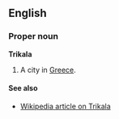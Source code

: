 ==English==
===Proper noun===
'''Trikala'''

#A city in [[Greece]].

====See also====
*[[en:Trikala|Wikipedia article on Trikala]]